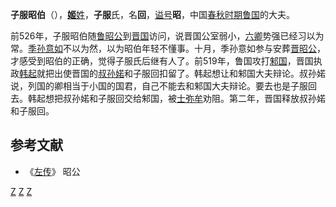 {{模板:Infobox 先秦人物
|名称= 子服昭伯
|图像=
|图说=
|姓=[[姬姓|姬]]
|氏=子服
|名=回
|字=
|别名=
|别字=
|谥号=昭
|时代=春秋
|国家=[[鲁国|鲁]] 
|身份=
|出生=
|逝世=
|在位=
|父=[[子服惠伯|子服惠伯]]
|母=
|正妻=
|妾=
|子女=[[子服景伯|子服景伯]]
|太子=
}}
'''子服昭伯'''（{{bd|？||？||catIdx=Z子服}}），[[姬姓|'''姬'''姓]]，'''子服'''氏，名'''回'''，[[谥号|谥号]]'''昭'''，中国[[春秋时期|春秋时期]][[鲁国|鲁国]]的大夫。

前526年，子服昭伯随[[鲁昭公|鲁昭公]]到[[晋国|晋国]]访问，说晋国公室弱小，[[晋国六卿|六卿]]势强已经习以为常。[[季孙意如|季孙意如]]不以为然，以为昭伯年轻不懂事。十月，季孙意如参与安葬[[晋昭公|晋昭公]]，才感受到昭伯的正确，觉得子服氏后继有人了。前519年，鲁国攻打[[邾国|邾国]]，晋国执政[[韩起|韩起]]就把出使晋国的[[叔孙婼|叔孙婼]]和子服回扣留了。韩起想让和邾国大夫辩论。叔孙婼说，列国的卿相当于小国的国君，自己不能去和邾国大夫辩论。要去也是子服回去。韩起想把叔孙婼和子服回交给邾国，被[[士弥牟|士弥牟]]劝阻。第二年，晋国释放叔孙婼和子服回。

==参考文献==
*《[[左传|左传]]》 昭公
{{start box}}
{{s-before|[[子服惠伯|子服惠伯]]}}
{{s-title|[[魯國|魯國]][[子服氏|子服氏]]宗主}}
{{s-after|[[子服景伯|子服景伯]]}}
{{end box}}

[[Category:春秋人|Z]]
[[Category:鲁国大夫|Z]]
[[Category:姬姓|Z]]